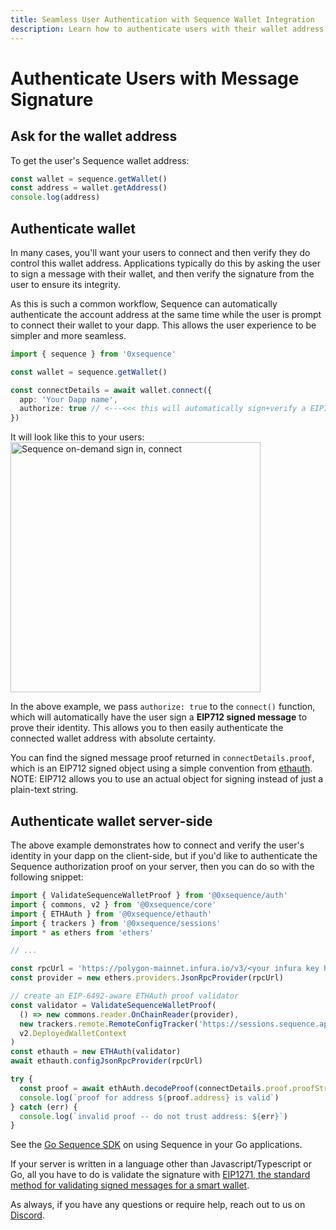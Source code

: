 ```yaml
---
title: Seamless User Authentication with Sequence Wallet Integration
description: Learn how to authenticate users with their wallet address using Sequence. Easily prompt users to connect their wallet and verify their identity by signing a message.
---
```

# Authenticate Users with Message Signature

## Ask for the wallet address

To get the user's Sequence wallet address:

```ts
const wallet = sequence.getWallet()
const address = wallet.getAddress()
console.log(address)
```

## Authenticate wallet

In many cases, you'll want your users to connect and then verify they do control this wallet address. Applications typically do this by asking the user
to sign a message with their wallet, and then verify the signature from the user to ensure its integrity.

As this is such a common workflow, Sequence can automatically authenticate the account address at the same time
while the user is prompt to connect their wallet to your dapp. This allows the user experience to be simpler and
more seamless.

```ts
import { sequence } from '0xsequence'

const wallet = sequence.getWallet()

const connectDetails = await wallet.connect({
  app: 'Your Dapp name',
  authorize: true // <---<<< this will automatically sign+verify a EIP712 message when user clicks "Connect"
})
```

It will look like this to your users:  
<img alt="Sequence on-demand sign in, connect" src="/img/authorize_connect.png" width="400"/>

In the above example, we pass `authorize: true` to the `connect()` function, which will automatically have the user
sign a **EIP712 signed message** to prove their identity. This allows you to then easily authenticate the connected
wallet address with absolute certainty.

You can find the signed message proof returned in `connectDetails.proof`, which is an EIP712 signed object using
a simple convention from [ethauth](https://github.com/0xsequence/ethauth.js). NOTE: EIP712 allows you to use an actual object for 
signing instead of just a plain-text string.


## Authenticate wallet server-side

The above example demonstrates how to connect and verify the user's identity in your dapp on the client-side,
but if you'd like to authenticate the Sequence authorization proof on your server, then you can do so with the following snippet:

```ts
import { ValidateSequenceWalletProof } from '@0xsequence/auth'
import { commons, v2 } from '@0xsequence/core'
import { ETHAuth } from '@0xsequence/ethauth'
import { trackers } from '@0xsequence/sessions'
import * as ethers from 'ethers'

// ...

const rpcUrl = 'https://polygon-mainnet.infura.io/v3/<your infura key here>'
const provider = new ethers.providers.JsonRpcProvider(rpcUrl)

// create an EIP-6492-aware ETHAuth proof validator
const validator = ValidateSequenceWalletProof(
  () => new commons.reader.OnChainReader(provider),
  new trackers.remote.RemoteConfigTracker('https://sessions.sequence.app'),
  v2.DeployedWalletContext
)
const ethauth = new ETHAuth(validator)
await ethauth.configJsonRpcProvider(rpcUrl)

try {
  const proof = await ethAuth.decodeProof(connectDetails.proof.proofString)
  console.log(`proof for address ${proof.address} is valid`)
} catch (err) {
  console.log(`invalid proof -- do not trust address: ${err}`)
}
```

See the [Go Sequence SDK](https://github.com/0xsequence/go-sequence) on using Sequence in your Go applications.

If your server is written in a language other than Javascript/Typescript or Go, all you have to do is validate
the signature with [EIP1271, the standard method for validating signed messages for a smart wallet](https://eips.ethereum.org/EIPS/eip-1271).

As always, if you have any questions or require help, reach out to us on [Discord](https://discord.gg/sequence).
